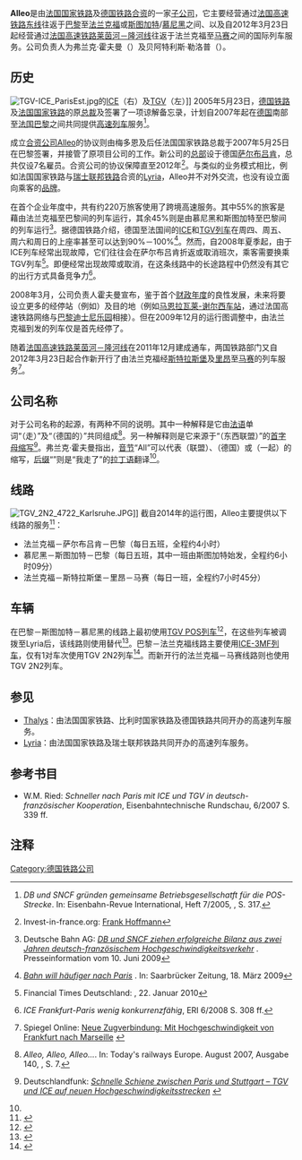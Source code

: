 {{Infobox company 
| company_name = Alleo
| company_logo = [[File:Logo_Alleo.png|File:Logo Alleo.png]]
| company_type = [[合资公司|合资公司]]
| foundation = 2007年
| location = {{GER}}[[萨尔布吕肯|萨尔布吕肯]]
| key_people = 
| industry = [[铁路运输|铁路运输]]
| products = 跨境客运
| revenue = 
| operating_income = 
| net_income = 
| owner = 
| num_employees = 
| parent = [[法国国家铁路|法国国家铁路]]、[[德国铁路|德国铁路]]
| subsid = 
| homepage = [http://www.alleo.eu www.alleo.eu]
| footnotes =
}}

'''Alleo'''是由[[法国国家铁路|法国国家铁路]]及[[德国铁路|德国铁路]][[合资公司|合资]]的一家[[子公司|子公司]]，它主要经营通过[[法国高速铁路东线|法国高速铁路东线]]往返于[[巴黎|巴黎]]至[[法兰克福|法兰克福]]或[[斯图加特|斯图加特]]/[[慕尼黑|慕尼黑]]之间、以及自2012年3月23日起经营通过[[法国高速铁路莱茵河－隆河线|法国高速铁路莱茵河－隆河线]]往返于法兰克福至[[马赛|马赛]]之间的国际列车服务。公司负责人为弗兰克·霍夫曼（{{lang|de|Frank Hoffmann}}）及贝阿特利斯·勒洛普（{{lang|fr|Béatrice Leloup}}）。

==历史==
[[File:TGV-ICE_ParisEst.jpg|thumb]]的[[ICE列车|ICE]]（右）及[[TGV|TGV]]（左）]]
2005年5月23日，[[德国铁路|德国铁路]]及[[法国国家铁路|法国国家铁路]]的原[[总裁|总裁]]{{link-de|哈特穆特·梅多恩|Hartmut Mehdorn}}及{{link-fr|路易·加洛瓦|Louis Gallois}}签署了一项谅解备忘录，计划自2007年起在[[德国|德国]]南部至[[法国|法国]][[巴黎|巴黎]]之间共同提供[[高速列车|高速列车]]服务<ref name="eri-2005-317">{{de}}''DB und SNCF gründen gemeinsame Betriebsgesellschatft für die POS-Strecke''. In: Eisenbahn-Revue International, Heft 7/2005, {{ISSN|1421-2811}}, S. 317.</ref>。

成立[[合资公司|合资公司]]Alleo的协议则由梅多恩及后任法国国家铁路总裁{{link-fr|安娜-玛丽·伊德拉克|Anne-Marie Idrac}}于2007年5月25日在巴黎签署，并接管了原项目公司{{link-de|Rhealys|Rhealys}}的工作。新公司的[[总部|总部]]设于德国[[萨尔布吕肯|萨尔布吕肯]]，总共仅设7名雇员。合资公司的协议保障直至2012年<ref name="fh">{{de}}Invest-in-france.org: [http://www.invest-in-france.org/corporate/de/Corporate-testimonial-detail/74-Frank-Hoffmann-Geschftsfhrer-Alleo.html Frank Hoffmann]{{dead link|date=2017年11月 |bot=InternetArchiveBot |fix-attempted=yes }}</ref>。与类似的业务模式相比，例如法国国家铁路与[[瑞士联邦铁路|瑞士联邦铁路]]合资的[[Lyria|Lyria]]，Alleo并不对外交流，也没有设立面向乘客的[[品牌|品牌]]。

在首个企业年度中，共有约220万旅客使用了跨境高速服务。其中55%的旅客是藉由法兰克福至巴黎间的列车运行，其余45%则是由慕尼黑和斯图加特至巴黎间的列车运行<ref name="db-2009-06-10">{{de}}Deutsche Bahn AG: [http://www.deutschebahn.com/site/bahn/de/unternehmen/presse/presseinformationen/bw/bw20090610a.html ''DB und SNCF ziehen erfolgreiche Bilanz aus zwei Jahren deutsch-französischem Hochgeschwindigkeitsverkehr''] {{Wayback|url=http://www.deutschebahn.com/site/bahn/de/unternehmen/presse/presseinformationen/bw/bw20090610a.html |date=20190919030706 }}. Presseinformation vom 10. Juni 2009</ref>。据德国铁路介绍，德国至法国间的[[ICE列车|ICE]]和[[TGV列车|TGV列车]]在周四、周五、周六和周日的上座率甚至可以达到90%－100%<ref name="sr-2009-">{{de}}[http://www.saarbruecker-zeitung.de/nachrichten/titelseite/lokalnews/Bahn-ICE-Paris-Saarbruecken-Saarland-Bahn-Strecke-TGV-2010-Doppel-ICE;art27857,2835721 ''Bahn will häufiger nach Paris''] {{Wayback|url=http://www.saarbruecker-zeitung.de/nachrichten/titelseite/lokalnews/Bahn-ICE-Paris-Saarbruecken-Saarland-Bahn-Strecke-TGV-2010-Doppel-ICE;art27857,2835721 |date=20190919030707 }}. In: Saarbrücker Zeitung, 18. März 2009</ref>。然而，自2008年夏季起，由于ICE列车经常出现故障，它们往往会在萨尔布吕肯折返或取消班次，乘客需要换乘TGV列车<ref>{{de}}Financial Times Deutschland: {{cite web |url=http://www.ftd.de/politik/deutschland/%3Awartungsarbeiten-bahn-ueberlaesst-paris-linien-dem-tgv/50064303.html |title=''Bahn überlässt Paris-Linien dem TGV'' |accessdate=2017-06-08 |deadurl=no |archiveurl=https://web.archive.org/web/20100125173413/http://www.ftd.de/politik/deutschland/%3Awartungsarbeiten-bahn-ueberlaesst-paris-linien-dem-tgv/50064303.html |archivedate=2010-01-25 }}, 22. Januar 2010</ref>。即便经常出现故障或取消，在这条线路中的长途路程中仍然没有其它的出行方式具备竞争力<ref>{{de}}''ICE Frankfurt-Paris wenig konkurrenzfähig'', ERI 6/2008 S. 308 ff.</ref>。

2008年3月，公司负责人霍夫曼宣布，鉴于首个[[财政年度|财政年度]]的良性发展，未来将要设立更多的经停站（例如{{link-de|香槟-阿登高铁车站|Bahnhof Champagne-Ardenne TGV}}）及目的地（例如[[马恩拉瓦莱-谢尔西车站|马恩拉瓦莱-谢尔西车站]]，通过法国高速铁路网络与[[巴黎迪士尼乐园|巴黎迪士尼乐园]]相接）。但在2009年12月的运行图调整中，由法兰克福到发的列车仅是首先经停了{{link-de|洛林高铁车站|Bahnhof Lorraine TGV}}。

随着[[法国高速铁路莱茵河－隆河线|法国高速铁路莱茵河－隆河线]]在2011年12月建成通车，两国铁路部门又自2012年3月23日起合作新开行了由法兰克福经[[斯特拉斯堡|斯特拉斯堡]]及[[里昂|里昂]]至[[马赛|马赛]]的列车服务<ref>{{de}}Spiegel Online: [http://www.spiegel.de/reise/aktuell/bahn-eroeffnet-hochgeschwindigkeitsstrecke-von-frankfurt-nach-marseille-a-822954.html Neue Zugverbindung: Mit Hochgeschwindigkeit von Frankfurt nach Marseille] {{Wayback|url=http://www.spiegel.de/reise/aktuell/bahn-eroeffnet-hochgeschwindigkeitsstrecke-von-frankfurt-nach-marseille-a-822954.html |date=20150204011134 }}</ref>。

==公司名称==
对于公司名称的起源，有两种不同的说明。其中一种解释是它由[[法语|法语]]单词“{{lang|fr|aller}}（走）”及“{{lang|fr|allemand}}（德国的）”共同组成<ref name="railways-140">{{de}}''Alleo, Alleo, Alleo...''. In: Today's railways Europe. August 2007, Ausgabe 140, {{ISSN|1354-2753}}, S. 7.</ref>。另一种解释则是它来源于“{{lang|fr|Alliance Est-Ouest}}（东西联盟）”的[[首字母缩写|首字母缩写]]<ref>{{de}}Deutschlandfunk: [http://www.dradio.de/dlf/sendungen/hiwi/633681/ ''Schnelle Schiene zwischen Paris und Stuttgart – TGV und ICE auf neuen Hochgeschwindigkeitsstrecken''] {{Wayback|url=http://www.dradio.de/dlf/sendungen/hiwi/633681/ |date=20071108125350 }}</ref>。弗兰克·霍夫曼指出，[[音节|音节]]“All”可以代表{{lang|de|Allianz}}（联盟）、{{lang|fr|Allemagne}}（德国）或{{lang|en|All together}}（一起）的缩写，[[后缀|后缀]]“{{lang|lt|eo}}”则是“我走了”的[[拉丁语|拉丁语]]翻译<ref name="fh"/>。

==线路==
[[File:TGV_2N2_4722_Karlsruhe.JPG|thumb]]]]
截自2014年的运行图，Alleo主要提供以下线路的服务<ref>{{de}}{{cite web|url=http://www.bahn.de/p/view/mdb/bahnintern/angebotsberatung/europa/frankreich/mdb_139007_131211_alleo_angebotsflyer_2014.pdf|title=''Paris oder Südfrankreich: direkt, schnell und komfortabel ab 39 Euro''|publisher=Alleo GmbH|format=PDF|accessdate=2014-03-26|deadurl=yes|archiveurl=https://web.archive.org/web/20140326061436/http://www.bahn.de/p/view/mdb/bahnintern/angebotsberatung/europa/frankreich/mdb_139007_131211_alleo_angebotsflyer_2014.pdf|archivedate=2014-03-26}}</ref>：
*法兰克福－萨尔布吕肯－巴黎（每日五班，全程约4小时）
*慕尼黑－斯图加特－巴黎（每日五班，其中一班由斯图加特始发，全程约6小时09分）
*法兰克福－斯特拉斯堡－里昂－马赛（每日一班，全程约7小时45分）

==车辆==
在巴黎－斯图加特－慕尼黑的线路上最初使用[[TGV_POS|TGV POS列车]]<ref>{{fr}}{{cite web|url=http://www.webtrains.fr/actualites.php?article=5000016510|title=''Des rames Duplex sur la LGV Est dès 2012''|date=2011-09-01|accessdate=2013-01-28|archive-url=https://web.archive.org/web/20140326060024/http://www.webtrains.fr/actualites.php?article=5000016510|archive-date=2014-03-26|dead-url=yes}}</ref>，在这些列车被调拨至Lyria后，该线路则使用{{link-fr|TGV 2N2列车|TGV 2N2}}替代<ref>{{fr}}{{cite web|url=http://www.infolignes.com/reportages.php?contentId=75|title=''TGV Lyria, la couleur lui va si bien Nouveau''|date=2012-12-12|accessdate=2013-01-28|archive-url=https://web.archive.org/web/20130316050009/http://www.infolignes.com/reportages.php?contentId=75|archive-date=2013-03-16|dead-url=yes}}</ref>。巴黎－法兰克福线路主要使用[[德国铁路406型电力动车组|ICE-3MF列车]]，仅有1对车次使用TGV 2N2列车<ref>{{fr}}{{cite web|url=http://www.lesechos.fr/entreprises-secteurs/auto-transport/actu/0202406069599-la-liaison-francfort-paris-souffre-des-deboires-de-l-ice-513775.php|title=''La liaison Francfort-Paris souffre des déboires de l'ICE''|date=2012-11-23|accessdate=2013-01-28}}{{Dead link|date=2019年11月 |bot=InternetArchiveBot |fix-attempted=yes }}</ref>。而新开行的法兰克福－马赛线路则也使用TGV 2N2列车。

==参见==
* [[Thalys|Thalys]]：由法国国家铁路、比利时国家铁路及德国铁路共同开办的高速列车服务。
* [[Lyria|Lyria]]：由法国国家铁路及瑞士联邦铁路共同开办的高速列车服务。

==参考书目==
{{refbegin}}
* {{de}}W.M. Ried: ''Schneller nach Paris mit ICE und TGV in deutsch-französischer Kooperation'', Eisenbahntechnische Rundschau, 6/2007 S. 339 ff.
{{refend}}

==注释==
{{reflist|2}}

[[Category:德国铁路公司|Category:德国铁路公司]]